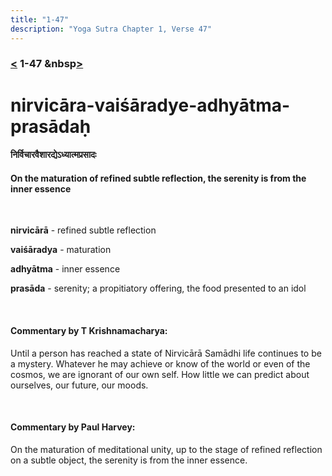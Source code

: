 ```yaml
---
title: "1-47"
description: "Yoga Sutra Chapter 1, Verse 47"
---
```


### [<](/Chapter-1/1-46/) 1-47 &nbsp[>](/Chapter-1/1-48/)

# nirvicāra-vaiśāradye-adhyātma-prasādaḥ

#### निर्विचारवैशारद्येऽध्यात्मप्रसादः

#### On the maturation of refined subtle reflection, the serenity is from the inner essence

<br />

**nirvicārā** - refined subtle reflection <br />

**vaiśāradya** - maturation <br />

**adhyātma** - inner essence <br />

**prasāda** - serenity; a propitiatory offering, the food presented to an idol <br />

<br />

#### Commentary by T Krishnamacharya:

Until a person has reached a state of Nirvicārā Samādhi life continues to be a mystery.
Whatever he may achieve or know of the world or even of the cosmos, we are ignorant of our own self.
How little we can predict about ourselves, our future, our moods.

<br />

#### Commentary by Paul Harvey:

On the maturation of meditational unity,
up to the stage of refined reflection on a subtle object,
the serenity is from the inner essence.
